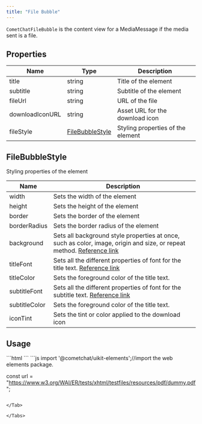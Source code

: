 ```yaml
---
title: "File Bubble"
---
```


`CometChatFileBubble` is the content view for a MediaMessage if the media sent is a file.

## Properties

| Name            | Type                                                                | Description                       |
| --------------- | ------------------------------------------------------------------- | --------------------------------- |
| title           | string                                                              | Title of the element              |
| subtitle        | string                                                              | Subtitle of the element           |
| fileUrl         | string                                                              | URL of the file                   |
| downloadIconURL | string                                                              | Asset URL for the download icon   |
| fileStyle       | [FileBubbleStyle](/docs/ui-kit/angular/file-bubble#filebubblestyle) | Styling properties of the element |

## FileBubbleStyle

Styling properties of the element

| Name          | Description                                                                                                                                                                          |
| ------------- | ------------------------------------------------------------------------------------------------------------------------------------------------------------------------------------ |
| width         | Sets the width of the element                                                                                                                                                        |
| height        | Sets the height of the element                                                                                                                                                       |
| border        | Sets the border of the element                                                                                                                                                       |
| borderRadius  | Sets the border radius of the element                                                                                                                                                |
| background    | Sets all background style properties at once, such as color, image, origin and size, or repeat method. [Reference link](https://developer.mozilla.org/en-US/docs/Web/CSS/background) |
| titleFont     | Sets all the different properties of font for the title text. [Reference link](https://developer.mozilla.org/en-US/docs/Web/CSS/font)                                                |
| titleColor    | Sets the foreground color of the title text.                                                                                                                                         |
| subtitleFont  | Sets all the different properties of font for the subtitle text. [Reference link](https://developer.mozilla.org/en-US/docs/Web/CSS/font)                                             |
| subtitleColor | Sets the foreground color of the title text.                                                                                                                                         |
| iconTint      | Sets the tint or color applied to the download icon                                                                                                                                  |

## Usage

<Tabs>
<Tab title="HTML">
```html
<!--use the element-->
<cometchat-file-bubble
[fileURL]="url"
></cometchat-file-bubble>
```

</Tab>

<Tab title="JavaScript">
```js
import '@cometchat/uikit-elements';//import the web elements package.

const url = "https://www.w3.org/WAI/ER/tests/xhtml/testfiles/resources/pdf/dummy.pdf";
```

</Tab>

</Tabs>

